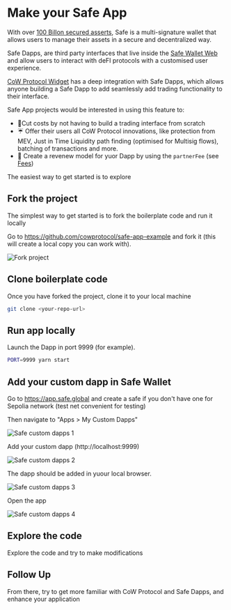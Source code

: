 # Make your Safe App

With over [100 Billon secured asserts](https://x.com/SchorLukas/status/1765865822797410466), Safe is a multi-signature wallet that allows users to manage their assets in a secure and decentralized way.

Safe Dapps, are third party interfaces that live inside the [Safe Wallet Web](https://app.safe.global) and allow users to interact with deFI protocols with a customised user experience.

[CoW Protocol Widget](https://widget.cow.fi) has a deep integration with Safe Dapps, which allows anyone building a Safe Dapp to add seamlessly add trading functionality to their interface.

Safe App projects would be interested in using this feature to:
* 🧱Cut costs by not having to build a trading interface from scratch
* ☔️ Offer their users all CoW Protocol innovations, like protection from MEV, Just in Time Liquidity path finding (optimised for Multisig flows), batching of transactions and more.
* 🤑 Create a revenew model for yuor Dapp by using the `partnerFee` (see [Fees](/governance/fees#partner-fees))

The easiest way to get started is to explore 

## Fork the project
The simplest way to get started is to fork the boilerplate code and run it locally

Go to https://github.com/cowprotocol/safe-app-example and fork it (this will create a local copy you can work with).

![Fork project](/img/safe-app/fork.png)

## Clone boilerplate code
Once you have forked the project, clone it to your local machine
```bash
git clone <your-repo-url>
```

## Run app locally
Launch the Dapp in port 9999 (for example).
```bash
PORT=9999 yarn start
```

## Add your custom dapp in Safe Wallet
Go to https://app.safe.global and create a safe if you don't have one for Sepolia network (test net convenient for testing)


Then navigate to "Apps > My Custom Dapps"

![Safe custom dapps 1](/img/safe-app/safe-custom-apps-1.png)

Add your custom dapp (http://localhost:9999)

![Safe custom dapps 2](/img/safe-app/safe-custom-apps-2.png)

The dapp should be added in yuour local browser.

![Safe custom dapps 3](/img/safe-app/safe-custom-apps-3.png)

Open the app

![Safe custom dapps 4](/img/safe-app/safe-custom-apps-4.png)


## Explore the code 
Explore the code and try to make modifications


## Follow Up
From there, try to get more familiar with CoW Protocol and Safe Dapps, and enhance your application